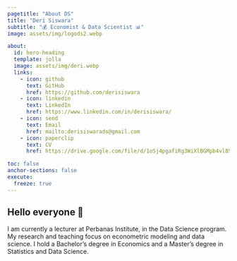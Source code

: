 ```yaml
---
pagetitle: "About DS"
title: "Deri Siswara"
subtitle: "💰 Economist & Data Scientist 📊"
image: assets/img/logods2.webp

about:
  id: hero-heading
  template: jolla
  image: assets/img/deri.webp
  links:
    - icon: github
      text: GitHub
      href: https://github.com/derisiswara
    - icon: linkedin
      text: LinkedIn
      href: https://www.linkedin.com/in/derisiswara/
    - icon: send
      text: Email
      href: mailto:derisiswarads@gmail.com
    - icon: paperclip
      text: CV
      href: https://drive.google.com/file/d/1oSj4pgafiRg3WiXlBGMpb4vl8S7fxVeQ/view

toc: false
anchor-sections: false
execute: 
  freeze: true
---
```


::: {#hero-heading}
:::

## Hello everyone 👋

I am currently a lecturer at Perbanas Institute, in the Data Science program. My research and teaching focus on econometric modeling and data science. I hold a Bachelor's degree in Economics and a Master's degree in Statistics and Data Science.